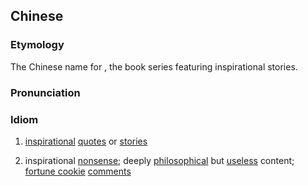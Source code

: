{{also|心灵鸡汤}}
==Chinese==
{{zh-forms|s=心灵鸡汤|type=22}}
{{wikipedia|lang=zh}}

===Etymology===
The Chinese name for ''{{w|Chicken Soup for the Soul}}'', the book series featuring inspirational stories.

===Pronunciation===
{{zh-pron
|m=xīnlíng jītāng,er=y
|c=sam1 ling4 gai1 tong1
|cat=id
}}

===Idiom===
{{zh-idiom}}

# [[inspirational]] [[quote]]s or [[stories]]
# {{lb|zh|pejorative}} inspirational [[nonsense]]; deeply [[philosophical]] but [[useless]] content; [[fortune cookie]] [[comment]]s